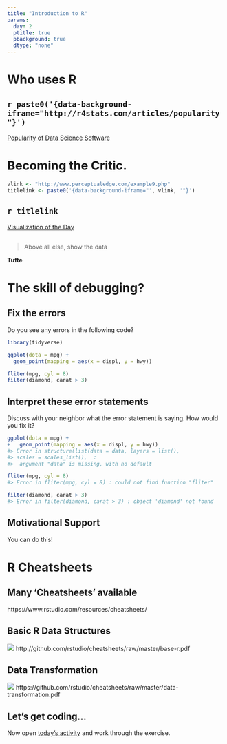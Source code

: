 ```yaml
---
title: "Introduction to R"
params:
  day: 2
  ptitle: true
  pbackground: true
  dtype: "none"
---
```


# Who uses R

## `r paste0('{data-background-iframe="http://r4stats.com/articles/popularity"}')`

[Popularity of Data Science Software](http://r4stats.com/articles/popularity)


# Becoming the Critic.

```r
vlink <- "http://www.perceptualedge.com/example9.php"
titlelink <- paste0('{data-background-iframe="', vlink, '"}')
```

## `r titlelink`

[Visualization of the Day](`r vlink`)

## 
> Above all else, show the data

**Tufte**

# The skill of debugging?

## Fix the errors

Do you see any errors in the following code?

```R
library(tidyverse)

ggplot(dota = mpg) + 
  geom_point(mapping = aes(x = displ, y = hwy))

fliter(mpg, cyl = 8)
filter(diamond, carat > 3)

```

## Interpret these error statements

Discuss with your neighbor what the error statement is saying. How would you fix it?

```R
ggplot(dota = mpg) + 
+   geom_point(mapping = aes(x = displ, y = hwy))
#> Error in structure(list(data = data, layers = list(), 
#> scales = scales_list(),  : 
#>  argument "data" is missing, with no default
```

```r
fliter(mpg, cyl = 8)
#> Error in fliter(mpg, cyl = 8) : could not find function "fliter"
```

```r
filter(diamond, carat > 3)
#> Error in filter(diamond, carat > 3) : object 'diamond' not found
```

## Motivational Support

You can do this!


# R Cheatsheets

## Many 'Cheatsheets' available

https://www.rstudio.com/resources/cheatsheets/


## Basic R Data Structures
![](img/CheatSheet_basicR.png)
http://github.com/rstudio/cheatsheets/raw/master/base-r.pdf

## Data Transformation
![](img/CheatSheet_data-transformation.png)
https://github.com/rstudio/cheatsheets/raw/master/data-transformation.pdf

## Let's get coding...

Now open [today's activity](../01_Rintro.html) and work through the exercise.
